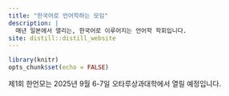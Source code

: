 ```yaml
---
title: "한국어로 언어학하는 모임"
description: |
  매년 일본에서 열리는, 한국어로 이루어지는 언어학 학회입니다.
site: distill::distill_website
---
```


```r
library(knitr)
opts_chunk$set(echo = FALSE)
```

제1회 한언모는 2025년 9월 6-7일 오타루상과대학에서 열릴 예정입니다.
